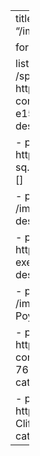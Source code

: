 ---
title: "Speakers"
image: "/images/backgrounds/dtn.png"

format:
  html:
    css: ../styles/speakers.css

listing:
    type: grid
    contents:
    - path: /speakers/jcosteira.html
      image: https://isr.tecnico.ulisboa.pt/wp-content/uploads/2019/10/JPCosteira-e1580906950532.jpg
      title: João Paulo Costeira
      description: ""
      categories: []

    - path: /speakers/zbent.html
      image: https://nacto.org/wp-content/uploads/Bent-sq.jpg
      title: Zabe Bent
      description: ""
      categories: []

    - path: /speakers/hhook.html
      image: /images/speakers/hhook.jpg
      title: Hannah Hook
      description: ""
      categories: []

    - path: /speakers/dvale.html
      image: https://ciauddev.fa.ulisboa.pt/images/comissao-executiva/davidvale.jpg
      title: David Vale
      description: ""
      categories: []

    - path: /speakers/mpoyourow.html
      image: /images/speakers/mpoyourow.jpg
      title: Michelle Poyourow
      description: ""
      categories: []

    - path: /speakers/mcosta.html
      image: https://ushift.tecnico.ulisboa.pt/home/wp-content/uploads/2019/07/MG_1677-768x768.jpg
      title: Miguel Costa
      description: ""
      categories: []

    - path: /speakers/kclifton.html
      image: https://cerc.ubc.ca/files/2023/05/Kelly-Clifton.jpg
      title: Kelly Clifton
      description: ""
      categories: []
---